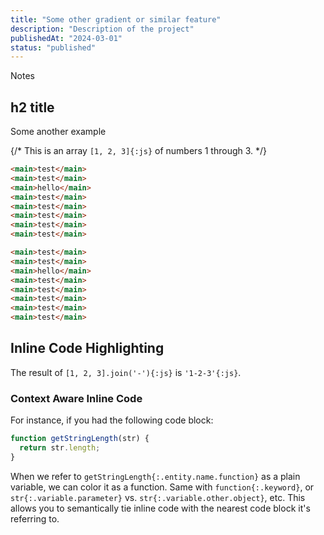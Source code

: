 ```yaml
---
title: "Some other gradient or similar feature"
description: "Description of the project"
publishedAt: "2024-03-01"
status: "published"
---
```


<Aside styled>
  Notes
</Aside>

## h2 title

Some another example

{/* This is an array `[1, 2, 3]{:js}` of numbers 1 through 3. */}
```html showLineNumbers{10} {1-4} /hello/ title="pages/blog/[slug].tsx" caption="caption"
<main>test</main>
<main>test</main>
<main>hello</main>
<main>test</main>
<main>test</main>
<main>test</main>
<main>test</main>
<main>test</main>
```

```html
<main>test</main>
<main>test</main>
<main>hello</main>
<main>test</main>
<main>test</main>
<main>test</main>
<main>test</main>
<main>test</main>
```

## Inline Code Highlighting

The result of `[1, 2, 3].join('-'){:js}` is `'1-2-3'{:js}`.

### Context Aware Inline Code

For instance, if you had the following code block:

```js
function getStringLength(str) {
  return str.length;
}
```

When we refer to `getStringLength{:.entity.name.function}` as a plain variable,
we can color it as a function. Same with `function{:.keyword}`, or
`str{:.variable.parameter}` vs. `str{:.variable.other.object}`, etc. This allows
you to semantically tie inline code with the nearest code block it's referring
to.
